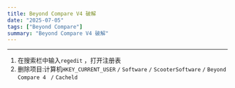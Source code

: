 ```yaml
---
title: Beyond Compare V4 破解
date: "2025-07-05"
tags: ["Beyond Compare"]
summary: "Beyond Compare V4 破解"
---
```


---
1. 在搜索栏中输入`regedit` ，打开注册表
2. 删除项目:计算机`HKEY_CURRENT_USER` `/` `Software` `/` `ScooterSoftware` `/` `Beyond Compare 4 ` `/` `Cacheld`


